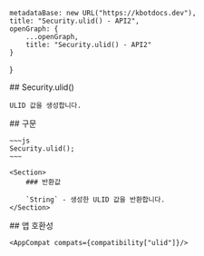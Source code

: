 
    metadataBase: new URL("https://kbotdocs.dev"),
    title: "Security.ulid() - API2",
    openGraph: {
        ...openGraph,
        title: "Security.ulid() - API2"
    }
}

<Section>
    ## Security.ulid()

    ULID 값을 생성합니다.
</Section>
<Section>
    ## 구문

    ~~~js
    Security.ulid();
    ~~~

    <Section>
        ### 반환값

        `String` - 생성한 ULID 값을 반환합니다.
    </Section>
</Section>
<Section>
    ## 앱 호환성

    <AppCompat compats={compatibility["ulid"]}/>
</Section>